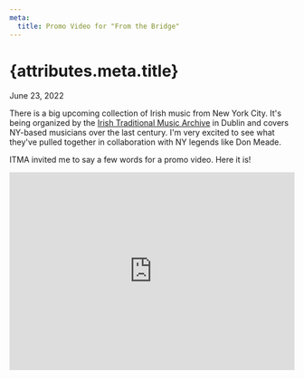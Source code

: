 ```yaml
---
meta:
  title: Promo Video for "From the Bridge"
---
```


# {attributes.meta.title} 

<div className="text-gray-400 mt-1 mb-6">
June 23, 2022
</div>

There is a big upcoming collection of Irish music from New York City. It's being
organized by the [Irish Traditional Music Archive](https://itma.ie) in Dublin
and covers NY-based musicians over the last century. I'm very excited to see
what they've pulled together in collaboration with NY legends like Don Meade. 

ITMA invited me to say a few words for a promo video. Here it is!

<iframe title="YouTube Video" width="100%" height="350"
				src="https://www.youtube.com/embed/widqrbOz_Z4" frameBorder="0"
				allow="accelerometer; autoplay; clipboard-write; encrypted-media;
				gyroscope; picture-in-picture" allowFullScreen />

This was filmed and edited by Iarfhlaith Ó Domhnaill along with Alan Woods and
Adam Girard. I'm amazed at the kind of videos that a small, talented team can
make these days. It feels like a completely different world than even ten years
ago.

Thanks also to my dad [James Gurney](https://jamesgurney.com) and [The
Yanks](https://yanksband.com) for the sketches and footage used in the video.